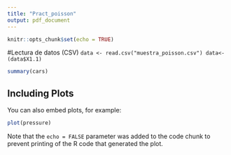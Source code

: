 ---
title: "Pract_poisson"
output: pdf_document
---

```{r setup, include=FALSE}
knitr::opts_chunk$set(echo = TRUE)
```

#Lectura de datos (CSV)
```data <- read.csv("muestra_poisson.csv")
data<-(data$X1.1)```

















```{r cars}
summary(cars)
```

## Including Plots

You can also embed plots, for example:

```{r pressure, echo=FALSE}
plot(pressure)
```

Note that the `echo = FALSE` parameter was added to the code chunk to prevent printing of the R code that generated the plot.
